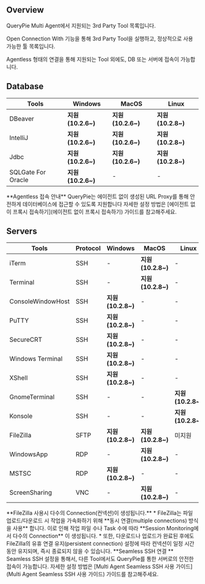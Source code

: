 
## Overview
QueryPie Multi Agent에서 지원되는 3rd Party Tool 목록입니다.

Open Connection With 기능을 통해 3rd Party Tool을 실행하고, 정상적으로 사용 가능한 툴 목록입니다.

Agentless 형태의 연결을 통해 지원되는 Tool 외에도, DB 또는 서버에 접속이 가능합니다.



## Database
|  **Tools**         |  **Windows**       |  **MacOS**         |  **Linux**         |
| ------------------ | ------------------ | ------------------ | ------------------ |
| DBeaver            |  **지원 (10.2.6~)**  |  **지원 (10.2.6~)**  |  **지원 (10.2.8~)**  |
| IntelliJ           |  **지원 (10.2.6~)**  |  **지원 (10.2.6~)**  |  **지원 (10.2.8~)**  |
| Jdbc               |  **지원 (10.2.6~)**  |  **지원 (10.2.6~)**  |  **지원 (10.2.8~)**  |
| SQLGate For Oracle |  **지원 (10.2.6~)**  | -                  | -                  |

<Callout type="info">
 **Agentless 접속 안내** 
QueryPie는 에이전트 없이 생성된 URL Proxy를 통해 안전하게 데이터베이스에 접근할 수 있도록 지원합니다
자세한 설정 방법은 [에이전트 없이 프록시 접속하기](에이전트 없이 프록시 접속하기) 가이드를 참고해주세요.
</Callout>



## Servers
|  **Tools**        |  **Protocol**  |  **Windows**       |  **MacOS**         |  **Linux**         |
| ----------------- | -------------- | ------------------ | ------------------ | ------------------ |
| iTerm             | SSH            | -                  |  **지원 (10.2.8~)**  | -                  |
| Terminal          | SSH            | -                  |  **지원 (10.2.8~)**  | -                  |
| ConsoleWindowHost | SSH            |  **지원 (10.2.8~)**  | -                  | -                  |
| PuTTY             | SSH            |  **지원 (10.2.8~)**  | -                  | -                  |
| SecureCRT         | SSH            |  **지원 (10.2.8~)**  | -                  | -                  |
| Windows Terminal  | SSH            |  **지원 (10.2.8~)**  | -                  | -                  |
| XShell            | SSH            |  **지원 (10.2.8~)**  | -                  | -                  |
| GnomeTerminal     | SSH            | -                  | -                  |  **지원 (10.2.8~)**  |
| Konsole           | SSH            | -                  | -                  |  **지원 (10.2.8~)**  |
| FileZilla         | SFTP           |  **지원 (10.2.8~)**  |  **지원 (10.2.8~)**  | 미지원                |
| WindowsApp        | RDP            | -                  |  **지원 (10.2.8~)**  | -                  |
| MSTSC             | RDP            |  **지원 (10.2.8~)**  | -                  | -                  |
| ScreenSharing     | VNC            | -                  |  **지원 (10.2.8~)**  | -                  |

<Callout type="info">
 **FileZilla 사용시 다수의 Connection(컨넥션)이 생성됩니다.** 
* FileZilla는 파일 업로드/다운로드 시 작업을 가속화하기 위해  **동시 연결(multiple connections) 방식을 사용** 합니다. 이로 인해 작업 파일 수나 Task 수에 따라  **Session Monitoring에서 다수의 Connection** 이 생성됩니다.
* 또한, 다운로드나 업로드가 완료된 후에도 FileZilla의 유휴 연결 유지(persistent connection) 설정에 따라 컨넥션이 일정 시간 동안 유지되며, 즉시 종료되지 않을 수 있습니다.
</Callout>

<Callout type="info">
 **Seamless SSH 연결 ** 
Seamless SSH 설정을 통해서, 다른 Tool에서도 QueryPie를 통한 서버로의 안전한 접속이 가능합니다. 
자세한 설정 방법은 [Multi Agent Seamless SSH 사용 가이드](Multi Agent Seamless SSH 사용 가이드) 가이드를 참고해주세요.
</Callout>
